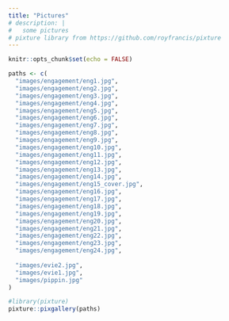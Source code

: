 ```yaml
---
title: "Pictures"
# description: |
#   some pictures
# pixture library from https://github.com/royfrancis/pixture
---
```


```r
knitr::opts_chunk$set(echo = FALSE)
```

<!-- ```{r} -->
<!-- # Resize jpg for web --> 
<!-- library(magick) -->
<!-- in_dir <- "C:/Users/Leslie/Desktop/wedding_pics/engagement" -->
<!-- out_dir <- "images/engagement" -->
<!-- dir.create(out_dir, recursive = TRUE, showWarnings = FALSE) -->

<!-- files <- list.files(in_dir, pattern = "(?i)\\.jpe?g$", full.names = TRUE) -->

<!-- for (f in files) { -->
<!--   img <- image_read(f) -->
<!--   img <- image_orient(img) # Honor camera rotation -->
<!--   img <- image_scale(img, "1600x1600") # Shrink to fit box, keep aspect ratio -->
<!--   image_write(img, -->
<!--               path = file.path(out_dir, basename(f)), -->
<!--               format = "jpeg", -->
<!--               quality = 82) -->
<!-- } -->
<!-- ``` -->


```r
paths <- c(
  "images/engagement/eng1.jpg",
  "images/engagement/eng2.jpg",
  "images/engagement/eng3.jpg",
  "images/engagement/eng4.jpg",
  "images/engagement/eng5.jpg",
  "images/engagement/eng6.jpg",
  "images/engagement/eng7.jpg",
  "images/engagement/eng8.jpg",
  "images/engagement/eng9.jpg",
  "images/engagement/eng10.jpg",
  "images/engagement/eng11.jpg",
  "images/engagement/eng12.jpg",
  "images/engagement/eng13.jpg",
  "images/engagement/eng14.jpg",
  "images/engagement/eng15_cover.jpg",
  "images/engagement/eng16.jpg",
  "images/engagement/eng17.jpg",
  "images/engagement/eng18.jpg",
  "images/engagement/eng19.jpg",
  "images/engagement/eng20.jpg",
  "images/engagement/eng21.jpg",
  "images/engagement/eng22.jpg",
  "images/engagement/eng23.jpg",
  "images/engagement/eng24.jpg",
  
  "images/evie2.jpg",
  "images/evie1.jpg",
  "images/pippin.jpg"  
)

#library(pixture)
pixture::pixgallery(paths)
```
